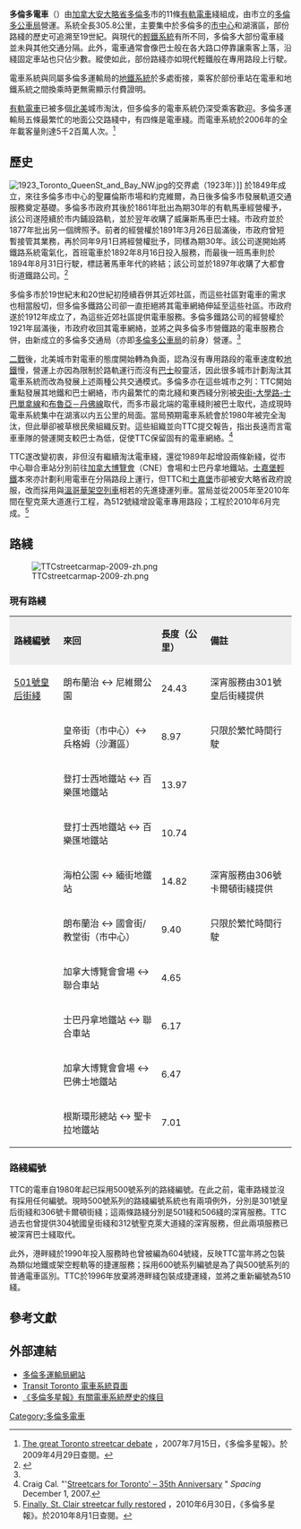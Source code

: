 {{Infobox rail system-route
|rail_name=多倫多電車
|name_bgcolor=
|banner_color=
|sec_banner_color=
|third_banner_color=
|image=TTC Hawker-Siddeley CLRV 4028.jpg
|image_width=300px
|logo_bgcolor=
|logo_note=
|system_map=
|mapimage_width=
|map_bgcolor=
|code_name=
|locale=[[加拿大|加拿大]][[安大略省|安大略省]][[多倫多|多倫多]]
|service_type=[[有軌電車|有軌電車]]
|begin_operation=1861年（1892年起電氣化）
|end_operation=
|operation_note=
|system_length=305.8 公里 
|length_in_operation=
|total_length=
|line_title=线路
|lines=
|stations=
|route_title=线路
|main_route=
|secondary_route=
|branch_route=
|standard=
|main_stations=
|ridership=每日約276,000人次（2009年第3季）<ref name="apta">{{Cite web |url=http://www.apta.com/resources/statistics/Documents/Ridership/2009_q3_ridership_APTA.pdf |title=美國公共交通協會2009年第3季載客量報告 |access-date=2010-02-19 |archive-date=2013-01-17 |archive-url=https://web.archive.org/web/20130117093630/http://www.apta.com/resources/statistics/Documents/Ridership/2009_q3_ridership_APTA.pdf |dead-url=no }}</ref>
|fleet_size=
|max_speed=
|track_gauge=1495 毫米（非標準軌）
|min_radius=
|max_grade=
|block_signal=
|engine=
|depot=
|operator=[[多倫多公車局|多倫多公車局]]
|franchise=
|hq=
|key_person=
|website=
}}

'''多倫多電車'''（{{lang-en|Toronto streetcar system}}）由[[加拿大|加拿大]][[安大略省|安大略省]][[多倫多|多倫多]]市的11條[[有軌電車|有軌電車]]綫組成，由市立的[[多倫多公車局|多倫多公車局]]營運。系統全長305.8公里，主要集中於多倫多的[[多倫多市中心|市中心]]和湖濱區，部份路綫的歷史可追溯至19世紀。與現代的[[輕鐵系統|輕鐵系統]]有所不同，多倫多大部份電車綫並未與其他交通分隔。此外，電車通常會像巴士般在各大路口停靠讓乘客上落，沿綫固定車站也只佔少數。縱使如此，部份路綫亦如現代輕鐵般在專用路段上行駛。

電車系統與同屬多倫多運輸局的[[多倫多地鐵|地鐵系統]]於多處銜接，乘客於部份車站在電車和地鐵系統之間換乘時更無需顯示付費證明。

[[有軌電車|有軌電車]]已被多個[[北美|北美]]城市淘汰，但多倫多的電車系統仍深受乘客歡迎。多倫多運輸局五條最繁忙的地面公交路綫中，有四條是電車綫。而電車系統於2006年的全年載客量則達5千2百萬人次。<ref>[http://transit.toronto.on.ca/archives/data/200707150430.shtml The great Toronto streetcar debate] {{Wayback|url=http://transit.toronto.on.ca/archives/data/200707150430.shtml |date=20090330082158 }}，2007年7月15日，《多倫多星報》。於2009年4月29日查閱。</ref>

== 歷史 ==
[[File:1923_Toronto_QueenSt_and_Bay_NW.jpg|thumb]]的交界處（1923年）]]
{{tsl|en|Williams Omnibus Bus Line|威廉斯馬車巴士綫}}於1849年成立，來往多倫多市中心的聖羅倫斯市場和約克維爾，為日後多倫多市發展軌道交通服務奠定基礎。多倫多市政府其後於1861年批出為期30年的有軌馬車經營權予{{tsl|en|Toronto Street Railway|多倫多街道鐵路}}，該公司遂陸續於市内鋪設路軌，並於翌年收購了威廉斯馬車巴士綫。市政府並於1877年批出另一個牌照予{{tsl|en|Metropolitan Street Railway (Toronto)|大都會街道鐵路 (多倫多)|大都會街道鐵路}}。前者的經營權於1891年3月26日屆滿後，市政府曾短暫接管其業務，再於同年9月1日將經營權批予{{tsl|en|Toronto Railway|多倫多鐵路}}，同樣為期30年。該公司遂開始將鐵路系統電氣化，首班電車於1892年8月16日投入服務，而最後一班馬車則於1894年8月31日行駛，標誌著馬車年代的終結；該公司並於1897年收購了大都會街道鐵路公司。<ref name="BriefHistory">{{Cite web |url=http://transit.toronto.on.ca/spare/0012.shtml |title=A Brief History of Transit in Toronto |accessdate=2010-02-19 |archive-date=2010-03-04 |archive-url=https://web.archive.org/web/20100304211208/http://transit.toronto.on.ca/spare/0012.shtml |dead-url=no }}</ref>

多倫多市於19世紀末和20世紀初陸續吞併其近郊社區，而這些社區對電車的需求也相當殷切，但多倫多鐵路公司卻一直拒絕將其電車網絡伸延至這些社區。市政府遂於1912年成立了{{tsl|en|Toronto Civic Railways|多倫多市營鐵路}}，為這些近郊社區提供電車服務。多倫多鐵路公司的經營權於1921年屆滿後，市政府收回其電車網絡，並將之與多倫多市營鐵路的電車服務合併，由新成立的多倫多交通局（亦即[[多倫多公車局|多倫多公車局]]的前身）營運。<ref name="BriefHistory"/>

[[二戰|二戰]]後，北美城市對電車的態度開始轉為負面，認為沒有專用路段的電車速度較[[地鐵|地鐵]]慢，營運上亦因為限制於路軌運行而沒有[[巴士|巴士]]般靈活，因此很多城市計劃淘汰其電車系統而改為發展上述兩種公共交通模式。多倫多亦在這些城市之列：TTC開始重點發展其地鐵和巴士網絡，市内最繁忙的南北綫和東西綫分別被[[央街-大學路-士巴單拿線|央街-大學路-士巴單拿線]]和[[布魯亞－丹佛線|布魯亞－丹佛線]]取代，而多市最北端的電車綫則被巴士取代，造成現時電車系統集中在湖濱以内五公里的局面。當局預期電車系統會於1980年被完全淘汰，但此舉卻被草根民衆組織反對。這些組織並向TTC提交報告，指出長遠而言電車車隊的營運開支較巴士為低，促使TTC保留固有的電車網絡。<ref>Craig Cal. "'[http://spacingtoronto.ca/2007/12/01/streetcars-for-toronto-35th-anniversary/ Streetcars for Toronto' – 35th Anniversary] {{Wayback|url=http://spacingtoronto.ca/2007/12/01/streetcars-for-toronto-35th-anniversary/ |date=20101128071525 }}" ''Spacing'' December 1, 2007.</ref>

TTC遂改變初衷，非但沒有繼續淘汰電車綫，還從1989年起增設兩條新綫，從市中心聯合車站分別前往[[加拿大博覽會|加拿大博覽會]]（CNE）會場和士巴丹拿地鐵站。[[士嘉堡輕鐵|士嘉堡輕鐵]]本來亦計劃利用電車在分隔路段上運行，但TTC和[[士嘉堡|士嘉堡]]市卻被安大略省政府說服，改而採用與[[溫哥華架空列車|溫哥華架空列車]]相若的先進捷運列車。當局並從2005年至2010年間在聖克萊大道進行工程，為512號綫增設電車專用路段；工程於2010年6月完成。<ref>[http://www.thestar.com/news/gta/ttc/article/830736--finally-st-clair-streetcar-fully-restored Finally, St. Clair streetcar fully restored] {{Wayback|url=http://www.thestar.com/news/gta/ttc/article/830736--finally-st-clair-streetcar-fully-restored |date=20100704102404 }}，2010年6月30日，《多倫多星報》。於2010年8月1日查閱。</ref>

== 路綫 ==
[[File:TTCstreetcarmap-2009-zh.png|thumb]]

=== 現有路綫 ===
{| border="1" cellpadding="3" style="margin: 0 auto; border-collapse: collapse; text-align: center;"
|style="background: #EEEEEE;"|'''路綫編號'''
|style="background: #EEEEEE;"|'''來回'''
|style="background: #EEEEEE;"|'''長度（公里）'''
|style="background: #EEEEEE;"|'''備註'''
|-
|style="text-align: left;"|[[501號皇后街綫|501號皇后街綫]]
|朗布蘭治 ↔ 尼維爾公園
|24.43
|深宵服務由301號皇后街綫提供
|-
|style="text-align: left;"|{{tsl|en|503 Kingston Road|503號京士頓大道綫}}
|皇帝街（市中心）↔ 兵格姆（沙灘區）
|8.97
|只限於繁忙時間行駛
|-
|style="text-align: left;"|{{tsl|en|504 King|504號皇帝街綫}}
|登打士西地鐵站 ↔ 百樂匯地鐵站
|13.97
|
|-
|style="text-align: left;"|{{tsl|en|505 Dundas|505號登打士街綫}}
|登打士西地鐵站 ↔ 百樂匯地鐵站
|10.74
|
|-
|style="text-align: left;"|{{tsl|en|506 Carlton|506號卡爾頓街綫}}
|海柏公園 ↔ 緬街地鐵站
|14.82
|深宵服務由306號卡爾頓街綫提供
|-
|style="text-align: left;"|{{tsl|en|508 Lake Shore|508號湖濱大道綫}}
|朗布蘭治 ↔ 國會街/教堂街（市中心）
|9.40
|只限於繁忙時間行駛
|-
|style="text-align: left;"|{{tsl|en|509 Harbourfront|509號港畔綫}}
|加拿大博覽會會場 ↔ 聯合車站
|4.65
|
|-
|style="text-align: left;"|{{tsl|en|510 Spadina|510號士巴丹拿道綫}}
|士巴丹拿地鐵站 ↔ 聯合車站
|6.17
|
|-
|style="text-align: left;"|{{tsl|en|511 Bathurst|511號巴佛士街綫}}
|加拿大博覽會會場 ↔ 巴佛士地鐵站
|6.47
|
|-
|style="text-align: left;"|{{tsl|en|512 St. Clair|512號聖克萊大道綫}}
|根斯環形總站 ↔ 聖卡拉地鐵站
|7.01
|
|}

=== 路綫編號 ===
TTC的電車自1980年起已採用500號系列的路綫編號。在此之前，電車路綫並沒有採用任何編號。現時500號系列的路綫編號系統也有兩項例外，分別是301號皇后街綫和306號卡爾頓街綫；這兩條路綫分別是501綫和506綫的深宵服務。TTC過去也曾提供304號國皇街綫和312號聖克萊大道綫的深宵服務，但此兩項服務已被深宵巴士綫取代。

此外，港畔綫於1990年投入服務時也曾被編為604號綫，反映TTC當年將之包裝為類似地鐵或架空輕軌等的捷運服務；採用600號系列編號是為了與500號系列的普通電車區別。TTC於1996年放棄將港畔綫包裝成捷運綫，並將之重新編號為510綫。

== 參考文獻 ==
{{reflist}}

== 外部連結 ==
{{commonscat|Trams in Toronto}}
* [http://www.ttc.ca/ 多倫多運輸局網站]{{Wayback|url=http://www.ttc.ca/ |date=20091027215308 }}
* [http://transit.toronto.on.ca/streetcar/index.shtml Transit Toronto 電車系統頁面]{{Wayback|url=http://transit.toronto.on.ca/streetcar/index.shtml |date=20090330082623 }}
* [http://www.thestar.com/News/GTA/article/625680 《多倫多星報》有關電車系統歷史的條目]{{Wayback|url=http://www.thestar.com/News/GTA/article/625680 |date=20090501235315 }}

{{多倫多運輸局服務}}
{{加拿大城市軌道交通}}

[[Category:多倫多電車|Category:多倫多電車]]